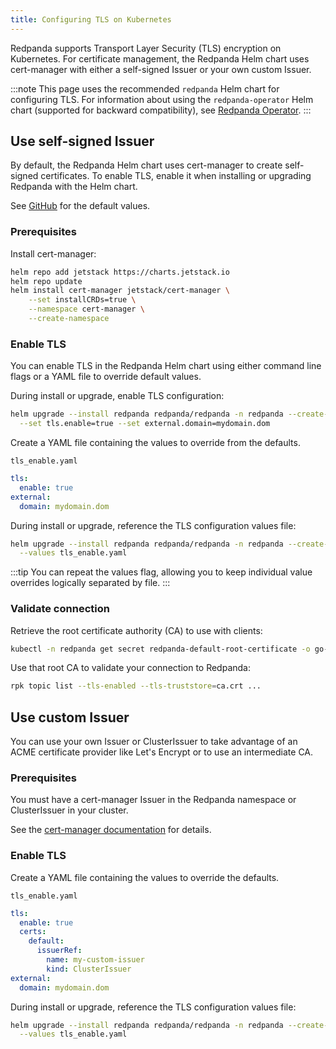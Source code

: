 ```yaml
---
title: Configuring TLS on Kubernetes
---
```


<head>
    <meta name="title" content="Configuring TLS on Kubernetes | Redpanda Docs"/>
    <meta name="description" content="Encrypt with Transport Layer Security (TLS) on Kubernetes."/>
</head>


Redpanda supports Transport Layer Security (TLS) encryption on Kubernetes. For certificate management, the Redpanda Helm chart uses cert-manager with either a self-signed Issuer or your own custom Issuer.

:::note
This page uses the recommended `redpanda` Helm chart for configuring TLS. For information about using the `redpanda-operator` Helm chart (supported for backward compatibility), see [Redpanda Operator](../../reference/redpanda-operator).
:::

## Use self-signed Issuer

By default, the Redpanda Helm chart uses cert-manager to create self-signed certificates. To enable TLS, enable it when installing or upgrading Redpanda with the Helm chart.

See [GitHub](https://github.com/redpanda-data/helm-charts/blob/main/redpanda/values.yaml) for the default values.

### Prerequisites

Install cert-manager:

```bash
helm repo add jetstack https://charts.jetstack.io
helm repo update
helm install cert-manager jetstack/cert-manager \
    --set installCRDs=true \
    --namespace cert-manager \
    --create-namespace
```

### Enable TLS

You can enable TLS in the Redpanda Helm chart using either command line flags or a YAML file to override default values.

<Tabs>
  <TabItem value="flags" label="CLI flags" default>

During install or upgrade, enable TLS configuration:

```bash
helm upgrade --install redpanda redpanda/redpanda -n redpanda --create-namespace \
  --set tls.enable=true --set external.domain=mydomain.dom
```

  </TabItem>
  <TabItem value="values" label="YAML values">

Create a YAML file containing the values to override from the defaults.

`tls_enable.yaml`

```yaml
tls:
  enable: true
external:
  domain: mydomain.dom
```

During install or upgrade, reference the TLS configuration values file:

```bash
helm upgrade --install redpanda redpanda/redpanda -n redpanda --create-namespace \
  --values tls_enable.yaml
```

:::tip
You can repeat the values flag, allowing you to keep individual value overrides logically separated by file.
:::

  </TabItem>
</Tabs>

### Validate connection

Retrieve the root certificate authority (CA) to use with clients:

```bash
kubectl -n redpanda get secret redpanda-default-root-certificate -o go-template='{{ index .data "ca.crt" | base64decode }}' > ca.crt
```

Use that root CA to validate your connection to Redpanda:

```bash
rpk topic list --tls-enabled --tls-truststore=ca.crt ...
```

## Use custom Issuer

You can use your own Issuer or ClusterIssuer to take advantage of an ACME certificate provider like Let's Encrypt or to use an intermediate CA.

### Prerequisites

You must have a cert-manager Issuer in the Redpanda namespace or ClusterIssuer in your cluster. 

See the [cert-manager documentation](https://cert-manager.io/docs/concepts/issuer/) for details. 

### Enable TLS

Create a YAML file containing the values to override the defaults.

`tls_enable.yaml`

```yaml
tls:
  enable: true
  certs:
    default:
      issuerRef:
        name: my-custom-issuer
        kind: ClusterIssuer
external:
  domain: mydomain.dom
```

During install or upgrade, reference the TLS configuration values file:

```bash
helm upgrade --install redpanda redpanda/redpanda -n redpanda --create-namespace \
  --values tls_enable.yaml
```
